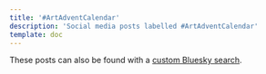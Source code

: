 ```yaml
---
title: '#ArtAdventCalendar'
description: 'Social media posts labelled #ArtAdventCalendar'
template: doc
---
```



These posts can also be found with a [custom Bluesky search](https://bsky.app/search?q=from%3Asarah11918.rainsberger.ca+%23ArtAdventCalendar).

<BlueskyPost id="https://bsky.app/profile/sarah11918.rainsberger.ca/post/3lcspt4ikt22h" />
<BlueskyPost id="https://bsky.app/profile/sarah11918.rainsberger.ca/post/3lcqn72b4pk2u" />
<BlueskyPost id="https://bsky.app/profile/sarah11918.rainsberger.ca/post/3lco522vccc2r" />
<BlueskyPost id="https://bsky.app/profile/sarah11918.rainsberger.ca/post/3lclowlvmbc2n" />
<BlueskyPost id="https://bsky.app/profile/sarah11918.rainsberger.ca/post/3lcjhe3xdgs2i" />
<BlueskyPost id="https://bsky.app/profile/sarah11918.rainsberger.ca/post/3lcguntvscc2x" />
<BlueskyPost id="https://bsky.app/profile/sarah11918.rainsberger.ca/post/3lcefwktw522v" />
<BlueskyPost id="https://bsky.app/profile/sarah11918.rainsberger.ca/post/3lcbjce7vg22b" />